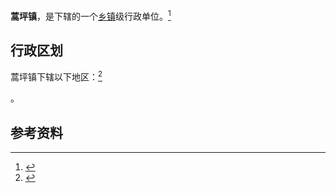 {{中国乡级行政区|42/03/81/107/000}}

'''蒿坪镇'''，是{{PRC admin/fullname|42/03/81/107/000|3}}下辖的一个[[乡镇|乡镇]]级行政单位。<ref>{{PRC admin/ref sgc|{{PRC admin/parent|42/03/81/107/000}}}}</ref>

== 行政区划 ==

蒿坪镇下辖以下地区：<ref>{{PRC admin/ref sgc|42/03/81/107/000}}</ref>

{{PRC admin/children|42/03/81/107/000}}。

== 参考资料 ==

{{reflist}}

{{PRC admin/navcat|42/03/81/107/000}}
{{湖北行政区划小作品}}